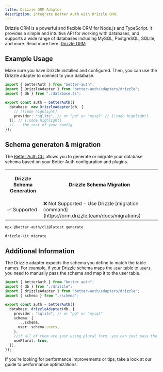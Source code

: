 ```yaml
---
title: Drizzle ORM Adapter
description: Integrate Better Auth with Drizzle ORM.
---
```


Drizzle ORM is a powerful and flexible ORM for Node.js and TypeScript. It provides a simple and intuitive API for working with databases, and supports a wide range of databases including MySQL, PostgreSQL, SQLite, and more.
Read more here: [Drizzle ORM](https://orm.drizzle.team/).

## Example Usage

Make sure you have Drizzle installed and configured.
Then, you can use the Drizzle adapter to connect to your database.

```ts title="auth.ts"
import { betterAuth } from "better-auth";
import { DrizzleAdapter } from "better-auth/adapters/drizzle";
import { db } from "./database.ts";

export const auth = betterAuth({
  database: new DrizzleAdapter(db, {
    // [!code highlight]
    provider: "sqlite", // or "pg" or "mysql" // [!code highlight]
  }), // [!code highlight]
  //... the rest of your config
});
```

## Schema generaton & migration

The [Better Auth CLI](/docs/concepts/cli) allows you to generate or migrate
your database schema based on your Better Auth configuration and plugins.

<table>
  <tr className="border-b">
    <th>
      <p className="font-bold text-[16px] mb-1">Drizzle Schema Generation</p>
    </th>
    <th>
      <p className="font-bold text-[16px] mb-1">Drizzle Schema Migration</p>
    </th>
  </tr>
  <tr className="h-10">
    <td>✅ Supported</td>
    <td>
      ❌ Not Supported - Use Drizzle [migration
      command](https://orm.drizzle.team/docs/migrations)
    </td>
  </tr>
</table>

```bash title="Schema Generation"
npx @better-auth/cli@latest generate
```

```bash title="Schema Migration"
drizzle-kit migrate
```

## Additional Information

The Drizzle adapter expects the schema you define to match the table names. For example, if your Drizzle schema maps the `user` table to `users`, you need to manually pass the schema and map it to the user table.

```ts
import { betterAuth } from "better-auth";
import { db } from "./drizzle";
import { drizzleAdapter } from "better-auth/adapters/drizzle";
import { schema } from "./schema";

export const auth = betterAuth({
  database: drizzleAdapter(db, {
    provider: "sqlite", // or "pg" or "mysql"
    schema: {
      ...schema,
      user: schema.users,
    },
    //if all of them are just using plural form, you can just pass the option below
    usePlural: true,
  }),
});
```

If you're looking for performance improvements or tips, take a look at our guide to <Link href="/docs/guides/optimizing-for-performance">performance optimizations</Link>.
